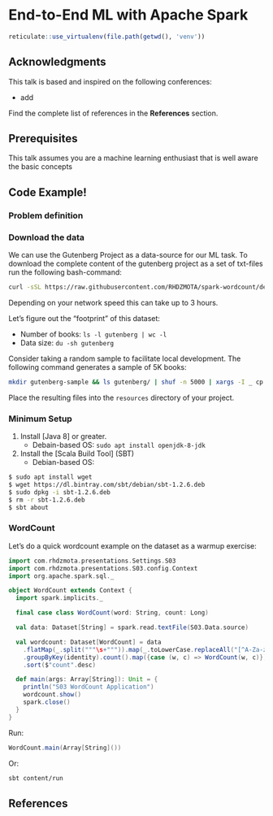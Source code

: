 # End-to-End ML with Apache Spark

```{r setup-end-to-end-sparkml, include=FALSE}
reticulate::use_virtualenv(file.path(getwd(), 'venv'))
```

## Acknowledgments

This talk is based and inspired on the following conferences:

* add

Find the complete list of references in the **References** section.

## Prerequisites

This talk assumes you are a machine learning enthusiast that is well aware the basic concepts 

## Code Example!

### Problem definition

### Download the data

We can use the Gutenberg Project as a data-source for our ML task. To download the complete content of the gutenberg project as a set of txt-files run the following bash-command:

```bash
curl -sSL https://raw.githubusercontent.com/RHDZMOTA/spark-wordcount/develop/gutenberg.sh | sh
```

Depending on your network speed this can take up to 3 hours.

Let's figure out the "footprint" of this dataset:

* Number of books: `ls -l gutenberg | wc -l`
* Data size: `du -sh gutenberg`

Consider taking a random sample to facilitate local development. The following command generates a sample of 5K books:

```bash
mkdir gutenberg-sample && ls gutenberg/ | shuf -n 5000 | xargs -I _ cp gutenberg/_ gutenberg-sample/_
```

Place the resulting files into the `resources` directory of your project. 

### Minimum Setup

1. Install [Java 8] or greater.
    * Debain-based OS: `sudo apt install openjdk-8-jdk`
2. Install the [Scala Build Tool] (SBT)
    * Debian-based OS:

```bash
$ sudo apt install wget
$ wget https://dl.bintray.com/sbt/debian/sbt-1.2.6.deb
$ sudo dpkg -i sbt-1.2.6.deb
$ rm -r sbt-1.2.6.deb
$ sbt about
```

### WordCount

Let's do a quick wordcount example on the dataset as a warmup exercise:

```scala
import com.rhdzmota.presentations.Settings.S03
import com.rhdzmota.presentations.S03.config.Context
import org.apache.spark.sql._

object WordCount extends Context {
  import spark.implicits._

  final case class WordCount(word: String, count: Long)

  val data: Dataset[String] = spark.read.textFile(S03.Data.source)

  val wordcount: Dataset[WordCount] = data
    .flatMap(_.split("""\s+""")).map(_.toLowerCase.replaceAll("[^A-Za-z0-9]", "")).filter(_.length > 1)
    .groupByKey(identity).count().map({case (w, c) => WordCount(w, c)})
    .sort($"count".desc)

  def main(args: Array[String]): Unit = {
    println("S03 WordCount Application")
    wordcount.show()
    spark.close()
  }
}
```

Run:

```scala
WordCount.main(Array[String]())
```

Or:

```bash
sbt content/run
```


## References
